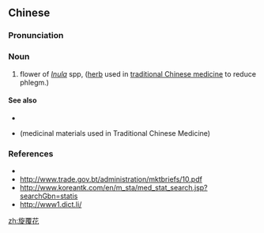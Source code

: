 ==Chinese==
{{zh-forms|s=旋复花}}

===Pronunciation===
{{zh-pron
|m=xuánfùhuā
|cat=n
}}

===Noun===
{{zh-noun}}

# flower of ''[[Inula]]'' spp, ([[herb]] used in [[traditional Chinese medicine]] to reduce phlegm.)

====See also====
* {{l|zh|化痰止咳平喘药 ‎}}
* {{l|zh|药材}} (medicinal materials used in Traditional Chinese Medicine)

===References===
* {{pedialite|旋覆花|lang=zh}}
* http://www.trade.gov.bt/administration/mktbriefs/10.pdf
* http://www.koreantk.com/en/m_sta/med_stat_search.jsp?searchGbn=statis
* http://www1.dict.li/

[[zh:旋覆花]]